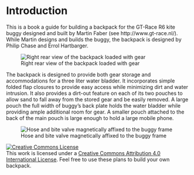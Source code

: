 # Introduction

This is a book a guide for building a backpack for the GT-Race R6 kite buggy designed and built by Martin Faber (see http://www.gt-race.nl/). While Martin designs and builds the buggy, the backpack is designed by Philip Chase and Errol Hartbarger.

![Right rear view of the backpack loaded with gear](images/backpack_right_rear_view_loaded.jpg){fig-alt="right rear view of backpack loaded with gear" fig-align="center"}

The backpack is designed to provide both gear storage and accommodations for a three liter water bladder. It incorporates simple folded flap closures to provide easy access while minimizing dirt and water intrusion. It also provides a dirt-out feature on each of its two pouches to allow sand to fall away from the stored gear and be easily removed. A large pouch the full width of buggy's back plate holds the water bladder while providing ample additional room for gear. A smaller pouch attached to the back of the main pouch is large enough to hold a large mobile phone.

![Hose and bite valve magnetically affixed to the buggy frame](images/backpack_hose.jpg){fig-align="center"}

```{=html}
 <a rel="license" href="http://creativecommons.org/licenses/by/4.0/"><img alt="Creative Commons License" src="https://i.creativecommons.org/l/by/4.0/88x31.png" /></a><br />This work is licensed under a <a rel="license" href="http://creativecommons.org/licenses/by/4.0/">Creative Commons Attribution 4.0 International License</a>. Feel free to use these plans to build your own backpack.
```
